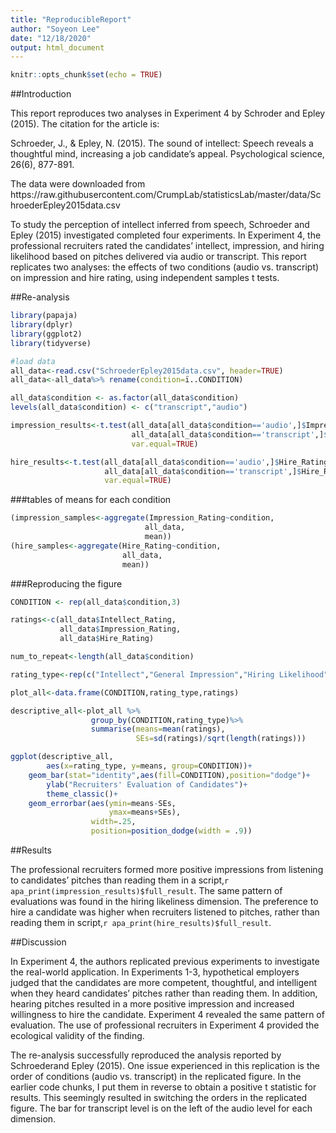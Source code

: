 ```yaml
---
title: "ReproducibleReport"
author: "Soyeon Lee"
date: "12/18/2020"
output: html_document
---
```


```r
knitr::opts_chunk$set(echo = TRUE)
```

##Introduction

This report reproduces two analyses in Experiment 4 by Schroder and Epley (2015). The citation for the article is:
  
Schroeder, J., & Epley, N. (2015). The sound of intellect: Speech reveals a thoughtful mind, increasing a job candidate’s appeal. Psychological science, 26(6), 877-891.

The data were downloaded from https://raw.githubusercontent.com/CrumpLab/statisticsLab/master/data/SchroederEpley2015data.csv

To study the perception of intellect inferred from speech, Schroeder and Epley (2015) investigated completed four experiments. In Experiment 4, the professional recruiters rated the candidates' intellect, impression, and hiring likelihood based on pitches delivered via audio or transcript. This report replicates two analyses: the effects of two conditions (audio vs. transcript) on impression and hire rating, using independent samples t tests.


##Re-analysis
```r
library(papaja)
library(dplyr)
library(ggplot2)
library(tidyverse)

#load data
all_data<-read.csv("SchroederEpley2015data.csv", header=TRUE)
all_data<-all_data%>% rename(condition=ï..CONDITION)

all_data$condition <- as.factor(all_data$condition)
levels(all_data$condition) <- c("transcript","audio")

impression_results<-t.test(all_data[all_data$condition=='audio',]$Impression_Rating,
                           all_data[all_data$condition=='transcript',]$Impression_Rating,
                           var.equal=TRUE)

hire_results<-t.test(all_data[all_data$condition=='audio',]$Hire_Rating,
                     all_data[all_data$condition=='transcript',]$Hire_Rating,
                     var.equal=TRUE)
```

###tables of means for each condition
```r

(impression_samples<-aggregate(Impression_Rating~condition,
                              all_data,
                              mean))
(hire_samples<-aggregate(Hire_Rating~condition,
                         all_data,
                         mean))
```

###Reproducing the figure
```r
CONDITION <- rep(all_data$condition,3)

ratings<-c(all_data$Intellect_Rating,
           all_data$Impression_Rating,
           all_data$Hire_Rating)

num_to_repeat<-length(all_data$condition)

rating_type<-rep(c("Intellect","General Impression","Hiring Likelihood"),num_to_repeat)

plot_all<-data.frame(CONDITION,rating_type,ratings)

descriptive_all<-plot_all %>%
                  group_by(CONDITION,rating_type)%>%
                  summarise(means=mean(ratings),
                            SEs=sd(ratings)/sqrt(length(ratings)))

ggplot(descriptive_all,
        aes(x=rating_type, y=means, group=CONDITION))+
    geom_bar(stat="identity",aes(fill=CONDITION),position="dodge")+
        ylab("Recruiters' Evaluation of Candidates")+
        theme_classic()+
    geom_errorbar(aes(ymin=means-SEs,
                      ymax=means+SEs),
                  width=.25,
                  position=position_dodge(width = .9))
```


##Results

The professional recruiters formed more positive impressions from listening to candidates' pitches than reading them in a script,`r apa_print(impression_results)$full_result`. The same pattern of evaluations was found in the hiring likeliness dimension. The preference to hire a candidate was higher when recruiters listened to pitches, rather than reading them in script,`r apa_print(hire_results)$full_result`. 


##Discussion

In Experiment 4, the authors replicated previous experiments to investigate the real-world application. In Experiments 1-3, hypothetical employers judged that the candidates are more competent, thoughtful, and intelligent when they heard candidates' pitches rather than reading them. In addition, hearing pitches resulted in a more positive impression and increased willingness to hire the candidate. Experiment 4 revealed the same pattern of evaluation.  The use of professional recruiters in Experiment 4 provided the ecological validity of the finding. 

The re-analysis successfully reproduced the analysis reported by Schroederand Epley (2015). One issue experienced in this replication is the order of conditions (audio vs. transcript) in the replicated figure. In the earlier code chunks, I put them in reverse to obtain a positive t statistic for results.  This seemingly resulted in switching the orders in the replicated figure. The bar for transcript level is on the left of the audio level for each dimension.
